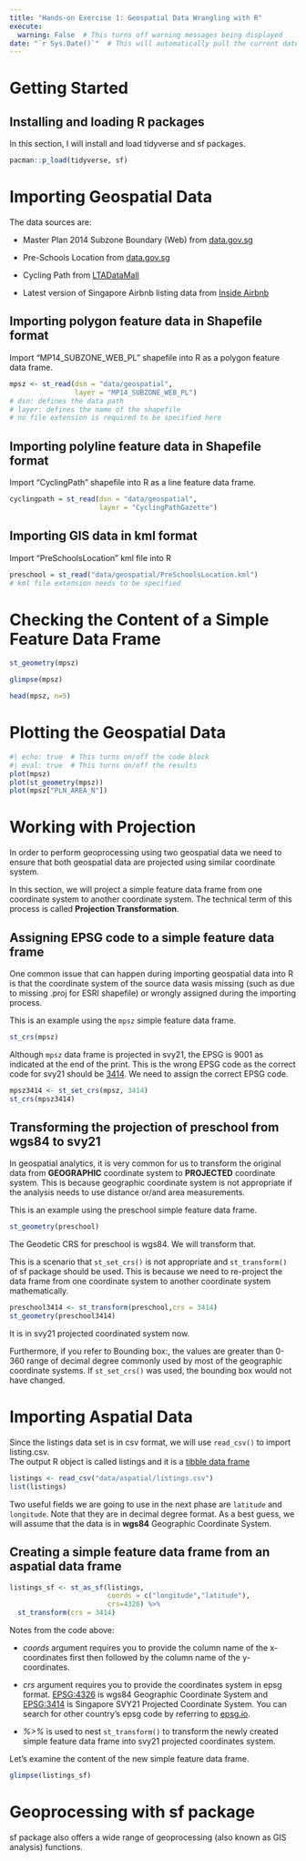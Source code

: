 ```yaml
---
title: "Hands-on Exercise 1: Geospatial Data Wrangling with R"
execute:
  warning: False  # This turns off warning messages being displayed
date: "`r Sys.Date()`"  # This will automatically pull the current date
---
```


# Getting Started

## Installing and loading R packages

In this section, I will install and load tidyverse and sf packages.

```r
pacman::p_load(tidyverse, sf)
```

# Importing Geospatial Data

The data sources are:

-   Master Plan 2014 Subzone Boundary (Web) from [data.gov.sg](https://beta.data.gov.sg/collections/1708/view)

-   Pre-Schools Location from [data.gov.sg](https://beta.data.gov.sg/collections/2064/view)

-   Cycling Path from [LTADataMall](https://datamall.lta.gov.sg/content/datamall/en/search_datasets.html?searchText=cycling%20path)

-   Latest version of Singapore Airbnb listing data from [Inside Airbnb](http://insideairbnb.com/)

## Importing polygon feature data in Shapefile format

Import "MP14_SUBZONE_WEB_PL" shapefile into R as a polygon feature data frame.

```r
mpsz <- st_read(dsn = "data/geospatial",
                layer = "MP14_SUBZONE_WEB_PL")
# dsn: defines the data path
# layer: defines the name of the shapefile
# no file extension is required to be specified here
```

## Importing polyline feature data in Shapefile format

Import "CyclingPath" shapefile into R as a line feature data frame.

```r
cyclingpath = st_read(dsn = "data/geospatial",
                      layer = "CyclingPathGazette")
```

## Importing GIS data in kml format

Import "PreSchoolsLocation" kml file into R

```r
preschool = st_read("data/geospatial/PreSchoolsLocation.kml")
# kml file extension needs to be specified
```

# Checking the Content of a Simple Feature Data Frame

```r
st_geometry(mpsz)
```

```r
glimpse(mpsz)
```

```r
head(mpsz, n=5)
```

# Plotting the Geospatial Data

```r
#| echo: true  # This turns on/off the code block
#| eval: true  # This turns on/off the results
plot(mpsz)
plot(st_geometry(mpsz))
plot(mpsz["PLN_AREA_N"])
```

# Working with Projection

In order to perform geoprocessing using two geospatial data we need to ensure that both geospatial data are projected using similar coordinate system.

In this section, we will project a simple feature data frame from one coordinate system to another coordinate system. The technical term of this process is called **Projection Transformation**.

## Assigning EPSG code to a simple feature data frame

One common issue that can happen during importing geospatial data into R is that the coordinate system of the source data wasis missing (such as due to missing .proj for ESRI shapefile) or wrongly assigned during the importing process.

This is an example using the `mpsz` simple feature data frame.

```r
st_crs(mpsz)
```

Although `mpsz` data frame is projected in svy21, the EPSG is 9001 as indicated at the end of the print. This is the wrong EPSG code as the correct code for svy21 should be [3414](http://epsg.io/3414). We need to assign the correct EPSG code.

```r
mpsz3414 <- st_set_crs(mpsz, 3414)
st_crs(mpsz3414)
```

## Transforming the projection of preschool from wgs84 to svy21

In geospatial analytics, it is very common for us to transform the original data from **GEOGRAPHIC** coordinate system to **PROJECTED** coordinate system. This is because geographic coordinate system is not appropriate if the analysis needs to use distance or/and area measurements.

This is an example using the preschool simple feature data frame.

```r
st_geometry(preschool)
```

The Geodetic CRS for preschool is wgs84. We will transform that.

This is a scenario that `st_set_crs()` is not appropriate and `st_transform()` of sf package should be used. This is because we need to re-project the data frame from one coordinate system to another coordinate system mathematically.

```r
preschool3414 <- st_transform(preschool,crs = 3414)
st_geometry(preschool3414)
```

It is in svy21 projected coordinated system now.

Furthermore, if you refer to Bounding box:, the values are greater than 0-360 range of decimal degree commonly used by most of the geographic coordinate systems. If `st_set_crs()` was used, the bounding box would not have changed.

# Importing Aspatial Data

Since the listings data set is in csv format, we will use `read_csv()` to import listing.csv.\
The output R object is called listings and it is a [tibble data frame](http://r4ds.had.co.nz/tibbles.html)

```r
listings <- read_csv("data/aspatial/listings.csv")
list(listings)
```

Two useful fields we are going to use in the next phase are `latitude` and `longitude`. Note that they are in decimal degree format. As a best guess, we will assume that the data is in **wgs84** Geographic Coordinate System.

## Creating a simple feature data frame from an aspatial data frame

```r
listings_sf <- st_as_sf(listings,
                        coords = c("longitude","latitude"),
                        crs=4326) %>%
  st_transform(crs = 3414)
```

Notes from the code above:

-   *coords* argument requires you to provide the column name of the x-coordinates first then followed by the column name of the y-coordinates.

-   *crs* argument requires you to provide the coordinates system in epsg format. [EPSG:4326](https://epsg.io/4326) is wgs84 Geographic Coordinate System and [EPSG:3414](https://epsg.io/3414) is Singapore SVY21 Projected Coordinate System. You can search for other country's epsg code by referring to [epsg.io](http://epsg.io).

-   *%\>%* is used to nest `st_transform()` to transform the newly created simple feature data frame into svy21 projected coordinates system.

Let's examine the content of the new simple feature data frame.

```r
glimpse(listings_sf)
```

# Geoprocessing with sf package
sf package also offers a wide range of geoprocessing (also known as GIS analysis) functions.